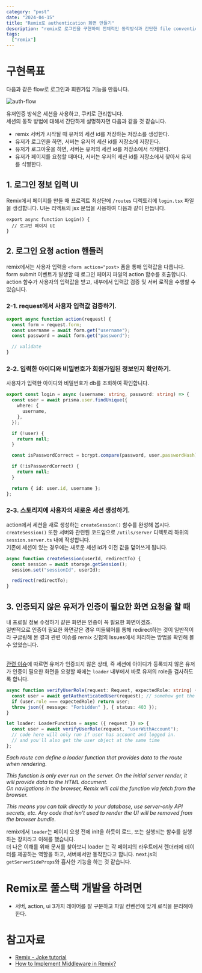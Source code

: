 ```yaml
---
category: "post"
date: "2024-04-15"
title: "Remix로 authentication 화면 만들기"
description: "remix로 로그인을 구현하여 전체적인 동작방식과 간단한 file convention을 알아보았습니다."
tags:
  ["remix"]
---
```


# 구현목표

다음과 같은 flow로 로그인과 회원가입 기능을 만듭니다.<br />

<img alt="auth-flow" src="/images/auth-flow.png" />

유저인증 방식은 세션을 사용하고, 쿠키로 관리합니다.<br/>
세션의 동작 방법에 대해서 간단하게 설명하자면 다음과 같을 것 같습니다.<br/>

- remix 서버가 시작될 때 유저의 세션 id를 저장하는 저장소를 생성한다.
- 유저가 로그인을 하면, 서버는 유저의 세션 id를 저장소에 저장한다.
- 유저가 로그아웃을 하면, 서버는 유저의 세션 id를 저장소에서 삭제한다.
- 유저가 페이지를 요청할 때마다, 서버는 유저의 세션 id를 저장소에서 찾아서 유저를 식별한다.

## 1. 로그인 정보 입력 UI

Remix에서 페이지를 만들 때 프로젝트 최상단에 `/routes` 디렉토리에 `login.tsx` 파일을 생성합니다.
UI는 리액트의 jsx 문법을 사용하여 다음과 같이 만듭니다.

```tsx title="routes/login.tsx"
export async function Login() {
  // 로그인 페이지 UI
}
```

## 2. 로그인 요청 action 핸들러

remix에서는 사용자 입력을 `<form action="post>` 폼을 통해 입력값을 다룹니다.<br />
form submit 이벤트가 발생할 때 로그인 페이지 파일의 action 함수를 호출합니다.<br />
action 함수가 사용자의 입력값을 받고, 내부에서 입력값 검증 및 서버 로직을 수행할 수 있습니다.<br />

### 2-1. request에서 사용자 입력값 검증하기.

```ts title="routes/login.tsx"
export async function action(request) {
  const form = request.form;
  const username = await form.get("username");
  const password = await form.get("password");

  // validate
}
```

### 2-2. 입력한 아이디와 비밀번호가 회원가입된 정보인지 확인하기.

사용자가 입력한 아이디와 비밀번호가 db를 조회하여 확인합니다.

```ts title="utils/session.server.ts"
export const login = async (username: string, password: string) => {
  const user = await prisma.user.findUnique({
    where: {
      username,
    },
  });

  if (!user) {
    return null;
  }

  const isPasswordCorrect = bcrypt.compare(password, user.passwordHash);

  if (!isPasswordCorrect) {
    return null;
  }

  return { id: user.id, username };
};
```

### 2-3. 스토리지에 사용자의 새로운 세션 생성하기.

action에서 세션을 새로 생성하는 `createSession()` 함수를 완성해 봅시다. `createSession()` 또한 서버와 관련된 코드임으로 `/utils/server` 디렉토리 하위의 `session.server.ts` 내에 작성합니다.<br/>
기존에 세션이 있는 경우에는 새로운 세션 id가 이전 값을 덮어쓰게 됩니다.

```ts title="utils/session.server.ts"
async function createSession(userId, redirectTo) {
  const session = await storage.getSession();
  session.set("sessionId", userId);

  redirect(redirectTo);
}
```

## 3. 인증되지 않은 유저가 인증이 필요한 화면 요청을 할 때

내 프로필 정보 수정하기 같은 화면은 인증이 꼭 필요한 화면이겠죠.<br/>
일반적으로 인증이 필요한 화면같은 경우 미들웨어를 통해 redirect하는 것이 일반적이라 구글링해 본 결과 관련 이슈를 remix 깃헙의 Issues에서 처리하는 방법을 확인해 볼 수 있었습니다.<br/><br/>

[관련 이슈](https://github.com/remix-run/remix/discussions/1432)에 따르면 유저가 인증되지 않은 상태, 즉 세션에 아이디가 등록되지 않은 유저가 인증이 필요한 화면을 요청할 때에는 `loader` 내부에서 바로 유저의 role을 검사하도록 합니다.<br />

```ts title="utils/session.server.ts"
async function verifyUserRole(request: Request, expectedRole: string) {
  const user = await getAuthenticatedUser(request); // somehow get the user
  if (user.role === expectedRole) return user;
  throw json({ message: "Forbidden" }, { status: 403 });
}
```

```ts title="routes/profile.tsx"
let loader: LoaderFunction = async ({ request }) => {
  const user = await verifyUserRole(request, "userWithAccount");
  // code here will only run if user has account and logged in.
  // and you'll also get the user object at the same time
};
```

_Each route can define a loader function that provides data to the route when rendering._<br/>

_This function is only ever run on the server. On the initial server render, it will provide data to the HTML document._<br/>
_On navigations in the browser, Remix will call the function via fetch from the browser._<br/>

_This means you can talk directly to your database, use server-only API secrets, etc. Any code that isn't used to render the UI will be removed from the browser bundle._<br/>

remix에서 `loader`는 페이지 요청 전에 init을 하듯이 로드, 또는 실행되는 함수를 실행하는 장치라고 이해를 했습니다.<br/>
더 나은 이해를 위해 문서를 찾아보니 loader 는 각 페이지의 라우트에서 렌더러에 데이터를 제공하는 역할을 하고,
서버에서만 동작한다고 합니다. next.js의 `getServerSideProps`와 흡사한 기능을 하는 것 같습니다.

# Remix로 풀스택 개발을 하려면

- 서버, action, ui 3가지 레이어를 잘 구분하고 파일 컨벤션에 맞게 로직을 분리해야한다.

# 참고자료

- [Remix - Joke tutorial](https://remix.run/docs/en/main/tutorials/jokes#authentication)
- [How to Implement Middleware in Remix?](https://github.com/remix-run/remix/discussions/1432)
